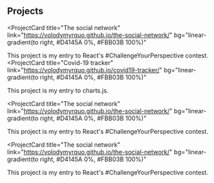 ## Projects

<ProjectCard
  title="The social network"
  link="https://volodymyrquo.github.io/the-social-network/"
  bg="linear-gradient(to right, #D4145A 0%, #FBB03B 100%)"
>
  This project is my entry to React's #ChallengeYourPerspective contest.
</ProjectCard>
<ProjectCard
  title="Covid-19 tracker"
  link="https://volodymyrquo.github.io/covid19-tracker/"
  bg="linear-gradient(to right, #D4145A 0%, #FBB03B 100%)"
>
  This project is my entry to charts.js.
</ProjectCard>

<ProjectCard
  title="The social network"
  link="https://volodymyrquo.github.io/the-social-network/"
  bg="linear-gradient(to right, #D4145A 0%, #FBB03B 100%)"
>
  This project is my entry to React's #ChallengeYourPerspective contest.
</ProjectCard>

<ProjectCard
  title="The social network"
  link="https://volodymyrquo.github.io/the-social-network/"
  bg="linear-gradient(to right, #D4145A 0%, #FBB03B 100%)"
>
  This project is my entry to React's #ChallengeYourPerspective contest.
</ProjectCard>
